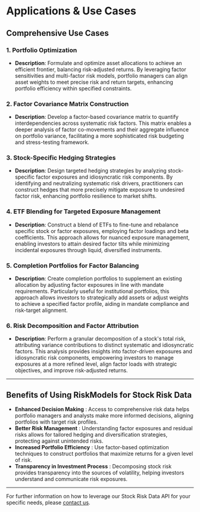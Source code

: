 # Applications & Use Cases

## Comprehensive Use Cases

### 1. **Portfolio Optimization**

- **Description**: Formulate and optimize asset allocations to achieve an efficient frontier, balancing risk-adjusted returns. By leveraging factor sensitivities and multi-factor risk models, portfolio managers can align asset weights to meet precise risk and return targets, enhancing portfolio efficiency within specified constraints.

### 2. **Factor Covariance Matrix Construction**

- **Description**: Develop a factor-based covariance matrix to quantify interdependencies across systematic risk factors. This matrix enables a deeper analysis of factor co-movements and their aggregate influence on portfolio variance, facilitating a more sophisticated risk budgeting and stress-testing framework.

### 3. **Stock-Specific Hedging Strategies**

- **Description**: Design targeted hedging strategies by analyzing stock-specific factor exposures and idiosyncratic risk components. By identifying and neutralizing systematic risk drivers, practitioners can construct hedges that more precisely mitigate exposure to undesired factor risk, enhancing portfolio resilience to market shifts.

### 4. **ETF Blending for Targeted Exposure Management**

- **Description**: Construct a blend of ETFs to fine-tune and rebalance specific stock or factor exposures, employing factor loadings and beta coefficients. This approach allows for nuanced exposure management, enabling investors to attain desired factor tilts while minimizing incidental exposures through liquid, diversified instruments.

### 5. **Completion Portfolios for Factor Balancing**

- **Description**: Create completion portfolios to supplement an existing allocation by adjusting factor exposures in line with mandate requirements. Particularly useful for institutional portfolios, this approach allows investors to strategically add assets or adjust weights to achieve a specified factor profile, aiding in mandate compliance and risk-target alignment.

### 6. **Risk Decomposition and Factor Attribution**

- **Description**: Perform a granular decomposition of a stock's total risk, attributing variance contributions to distinct systematic and idiosyncratic factors. This analysis provides insights into factor-driven exposures and idiosyncratic risk components, empowering investors to manage exposures at a more refined level, align factor loads with strategic objectives, and improve risk-adjusted returns.

---

## Benefits of Using RiskModels for Stock Risk Data

- **Enhanced Decision Making** : Access to comprehensive risk data helps portfolio managers and analysts make more informed decisions, aligning portfolios with target risk profiles.
- **Better Risk Management** : Understanding factor exposures and residual risks allows for tailored hedging and diversification strategies, protecting against unintended risks.
- **Increased Portfolio Efficiency** : Use factor-based optimization techniques to construct portfolios that maximize returns for a given level of risk.
- **Transparency in Investment Process** : Decomposing stock risk provides transparency into the sources of volatility, helping investors understand and communicate risk exposures.

---

For further information on how to leverage our Stock Risk Data API for your specific needs, please [contact us](mailto:support@riskmodels.net).
